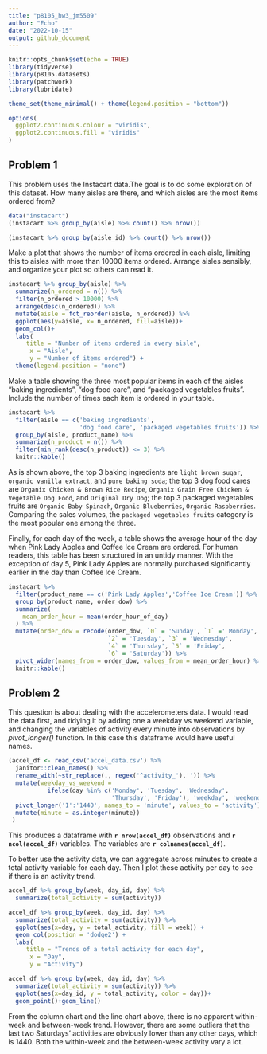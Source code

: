 ```yaml
---
title: "p8105_hw3_jm5509"
author: "Echo"
date: "2022-10-15"
output: github_document
---
```


```r
knitr::opts_chunk$set(echo = TRUE)
library(tidyverse)
library(p8105.datasets)
library(patchwork)
library(lubridate)

theme_set(theme_minimal() + theme(legend.position = "bottom"))

options(
  ggplot2.continuous.colour = "viridis",
  ggplot2.continuous.fill = "viridis"
)
```

## Problem 1
This problem uses the Instacart data.The goal is to do some exploration of this dataset.
How many aisles are there, and which aisles are the most items ordered from?
```r
data("instacart")
(instacart %>% group_by(aisle) %>% count() %>% nrow())
```

```r
(instacart %>% group_by(aisle_id) %>% count() %>% nrow())
```
Make a plot that shows the number of items ordered in each aisle, limiting this to aisles with more than 10000 items ordered. Arrange aisles sensibly, and organize your plot so others can read it.
```r
instacart %>% group_by(aisle) %>% 
  summarize(n_ordered = n()) %>% 
  filter(n_ordered > 10000) %>% 
  arrange(desc(n_ordered)) %>% 
  mutate(aisle = fct_reorder(aisle, n_ordered)) %>% 
  ggplot(aes(y=aisle, x= n_ordered, fill=aisle))+
  geom_col()+
  labs(
     title = "Number of items ordered in every aisle",
      x = "Aisle",
      y = "Number of items ordered") +
  theme(legend.position = "none")
```
Make a table showing the three most popular items in each of the aisles “baking ingredients”, “dog food care”, and “packaged vegetables fruits”. Include the number of times each item is ordered in your table.
```r
instacart %>% 
  filter(aisle == c('baking ingredients', 
                    'dog food care', 'packaged vegetables fruits')) %>%
  group_by(aisle, product_name) %>% 
  summarize(n_product = n()) %>% 
  filter(min_rank(desc(n_product)) <= 3) %>% 
  knitr::kable()
```
As is shown above, the top 3 baking ingredients are `light brown sugar`, `organic vanilla extract`, and `pure baking soda`; the top 3 dog food cares are `Organix Chicken & Brown Rice Recipe`, `Organix Grain Free Chicken & Vegetable Dog Food`, and `Original Dry Dog`; the top 3 packaged vegetables fruits are `Organic Baby Spinach`, `Organic Blueberries`, `Organic Raspberries`. Comparing the sales volumes, the `packaged vegetables fruits` category is the most popular one among the three.

Finally, for each day of the week, a table shows the average hour of the day when Pink Lady Apples and Coffee Ice Cream are ordered. For human readers, this table has been structured in an untidy manner. With the exception of day 5, Pink Lady Apples are normally purchased significantly earlier in the day than Coffee Ice Cream.
```r
instacart %>% 
  filter(product_name == c('Pink Lady Apples','Coffee Ice Cream')) %>% 
  group_by(product_name, order_dow) %>% 
  summarize(
    mean_order_hour = mean(order_hour_of_day)
  ) %>% 
  mutate(order_dow = recode(order_dow, `0` = 'Sunday', `1` =' Monday',
                            `2` = 'Tuesday', `3` = 'Wednesday',
                            `4` = 'Thursday', `5` = 'Friday',
                            `6` = 'Saturday')) %>% 
  pivot_wider(names_from = order_dow, values_from = mean_order_hour) %>% 
  knitr::kable()
```
## Problem 2
This question is about dealing with the accelerometers data. I would read the data first, 
and tidying it by adding one  a weekday vs weekend variable, and changing the variables of activity every minute into observations by *pivot_longer()* function. In this case this dataframe
would have useful names.
```r
(accel_df <- read_csv('accel_data.csv') %>% 
  janitor::clean_names() %>% 
  rename_with(~str_replace(., regex('^activity_'),'')) %>% 
  mutate(weekday_vs_weekend =
           ifelse(day %in% c('Monday', 'Tuesday', 'Wednesday',
                             'Thursday', 'Friday'), 'weekday', 'weekend')) %>% 
  pivot_longer('1':'1440', names_to = 'minute', values_to = 'activity') %>% 
  mutate(minute = as.integer(minute)) 
 )
```
This produces a dataframe with **`r nrow(accel_df)`** observations and **`r ncol(accel_df)`** variables. The variables are **`r colnames(accel_df)`**.

To better use the activity data, we can aggregate across minutes to create a total activity variable for each day. Then I plot these activity per day to see if there is an activity trend.
```r

accel_df %>% group_by(week, day_id, day) %>% 
  summarize(total_activity = sum(activity))

accel_df %>% group_by(week, day_id, day) %>% 
  summarize(total_activity = sum(activity)) %>% 
  ggplot(aes(x=day, y = total_activity, fill = week)) +
  geom_col(position = 'dodge2') +
  labs(
     title = "Trends of a total activity for each day",
      x = "Day",
      y = "Activity") 

accel_df %>% group_by(week, day_id, day) %>% 
  summarize(total_activity = sum(activity)) %>% 
  ggplot(aes(x=day_id, y = total_activity, color = day))+
  geom_point()+geom_line()
```

From the column chart and the line chart above, there is no apparent within-week and between-week trend. However, there are some outliers that the last two Saturdays' activities are obviously lower than any other days, which is 1440. Both the within-week and the between-week activity vary a lot.